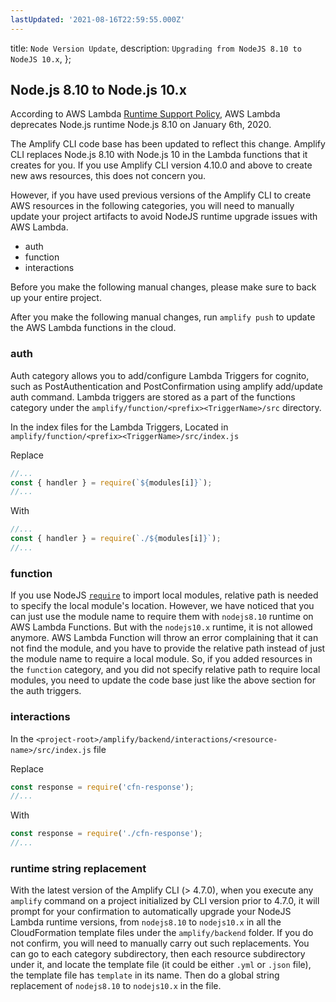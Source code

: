 ```yaml
---
lastUpdated: '2021-08-16T22:59:55.000Z'
---
```

  title: `Node Version Update`,
  description: `Upgrading from NodeJS 8.10 to NodeJS 10.x`,
};

## Node.js 8.10 to Node.js 10.x

According to AWS Lambda [Runtime Support Policy](https://docs.aws.amazon.com/lambda/latest/dg/runtime-support-policy.html), AWS Lambda deprecates Node.js runtime Node.js 8.10 on January 6th, 2020.

The Amplify CLI code base has been updated to reflect this change. Amplify CLI replaces Node.js 8.10 with Node.js 10 in the Lambda functions that it creates for you. If you use Amplify CLI version 4.10.0 and above to create new aws resources, this does not concern you.

However, if you have used previous versions of the Amplify CLI to create AWS resources in the following categories,
you will need to manually update your project artifacts to avoid NodeJS runtime upgrade issues with AWS Lambda.

- auth
- function
- interactions

Before you make the following manual changes, please make sure to back up your entire project.

After you make the following manual changes, run `amplify push` to update the AWS Lambda functions in the cloud.

### auth

Auth category allows you to add/configure Lambda Triggers for cognito, such as PostAuthentication and PostConfirmation using amplify add/update auth command.
Lambda triggers are stored as a part of the functions category under the `amplify/function/<prefix><TriggerName>/src` directory.

In the index files for the Lambda Triggers, Located in `amplify/function/<prefix><TriggerName>/src/index.js`

Replace

```js
//...
const { handler } = require(`${modules[i]}`);
//...
```

With

```js
//...
const { handler } = require(`./${modules[i]}`);
//...
```

### function

If you use NodeJS [`require`](https://nodejs.org/dist/latest-v12.x/docs/api/modules.html#modules_require_id) to import local modules, relative path is needed to specify the local module's location.
However, we have noticed that you can just use the module name to require them with `nodejs8.10` runtime on AWS Lambda Functions.
But with the `nodejs10.x` runtime, it is not allowed anymore. AWS Lambda Function will throw an error complaining that it can not find the module, and you have to provide the relative path instead of just the module name to require a local module.
So, if you added resources in the `function` category, and you did not specify relative path to require local modules, you need to update the code base just like the above section for the auth triggers.

### interactions

In the `<project-root>/amplify/backend/interactions/<resource-name>/src/index.js` file

Replace

```js
const response = require('cfn-response');
//...
```

With

```js
const response = require('./cfn-response');
//...
```

### runtime string replacement

With the latest version of the Amplify CLI (> 4.7.0), when you execute any `amplify` command on a project initialized by CLI version prior to 4.7.0, it will prompt for your confirmation to automatically upgrade your NodeJS Lambda runtime versions, from `nodejs8.10` to `nodejs10.x` in all the CloudFormation template files under the `amplify/backend` folder. If you do not confirm, you will need to manually carry out such replacements. You can go to each category subdirectory, then each resource subdirectory under it, and locate the template file (it could be either `.yml` or `.json` file), the template file has `template` in its name. Then do a global string replacement of `nodejs8.10` to `nodejs10.x` in the file.
